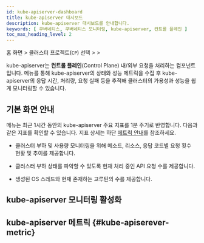 ```yaml
---
id: kube-apiserver-dashboard
title: kube-apiserver 대시보드
description: kube-apiserver 대시보드를 안내합니다.
keywords: [ 쿠버네티스, 쿠버네티스 모니터링, kube-apiserver, 컨트롤 플레인 ]
toc_max_heading_level: 2
---
```


홈 화면 &gt; 클러스터 프로젝트(<code class='my'>CP</code>) 선택 &gt; <Cmdname sid="side_controlPlane" className="uitext" /> &gt; <Cmdname sid="side_kubeApiserverDashboard" className="uitext" /> 


<K8skubeapiservercommon />

kube-apiserver는 **컨트롤 플레인**(Control Plane) 내/외부 요청을 처리하는 컴포넌트입니다. <Cmdname sid="side_kubeApiserverDashboard" className="uitext" /> 메뉴를 통해 kube-apiserver의 상태와 성능 메트릭을 수집 후 kube-apiserver의 응답 시간, 처리량, 요청 실패 등을 추적해 클러스터의 가용성과 성능을 쉽게 모니터링할 수 있습니다.

## 기본 화면 안내 

<ImgLang img='k8s-kube-apiserver.png' desc='kube-apiserver 대시보드'/>

<Cmdname sid="side_kubeApiserverDashboard" className="uitext" /> 메뉴는 최근 1시간 동안의 kube-apiserver 주요 지표를 1분 주기로 반영합니다. 다음과 같은 지표를 확인할 수 있습니다. 지표 상세는 하단 [메트릭 안내](#kube-apiserever-metric)를 참조하세요.

* 클러스터 부하 및 사용량 모니터링을 위해 메소드, 리소스, 응답 코드별 요청 횟수 현황 및 추이를 제공합니다. 

* 클러스터 부하 상태를 파악할 수 있도록 현재 처리 중인 API 요청 수를 제공합니다. 

* 생성된 OS 스레드와 현재 존재하는 고루틴의 수를 제공합니다. 

## kube-apiserver 모니터링 활성화 


<K8skubeapiservermonitoring />

## kube-apiserver 메트릭 {#kube-apiserever-metric}


<K8skubeapiservermetric /> 
